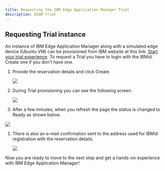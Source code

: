 ```yaml
---
title: Requesting the IBM Edge Application Manager Trial
description: IEAM Trial
---
```



## Requesting Trial instance

   An instance of IBM Edge Application Manager along with a simulated edge device (Ubuntu VM) can be provisioned from IBM website at this link: [Start your trial experience](https://www.ibm.com/demos/new-reservation/e404d96375f442aa182a49b55b1b04a6/). To request a Trial you have to login with the IBMid. Create one if you don't have one.

   1. Provide the reservation details and click Create.

      ![](images/2021-02-03-16-47-49.png)

   2. During Trial provisioning you can see the following screen.

      ![](images/2021-02-03-16-51-03.png)

   3. After a few minutes, when you refresh the page the status is changed to Ready as shown below.

   ![](images/2021-02-03-16-52-27.png)

   1. There is also an e-mail confirmation sent to the address used for IBMid registration with the reservation details.

      ![](images/2021-02-03-16-53-41.png)

   Now you are ready to move to the next step and get a hands-on experience with IBM Edge Application Manager!
